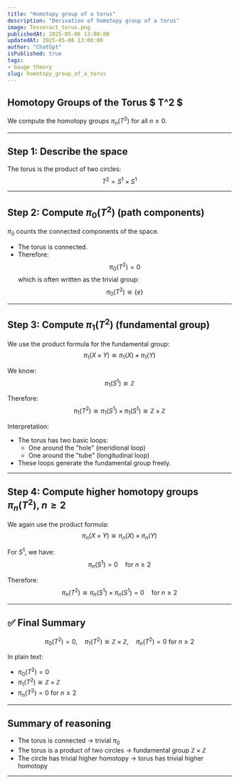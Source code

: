 ```yaml
---
title: "Homotopy group of a torus"
description: "Derivation of homotopy group of a torus"
image: Tesseract_torus.png
publishedAt: 2025-05-06 13:00:00
updatedAt: 2025-05-06 13:00:00
author: "ChatGpt"
isPublished: true
tags:
- Gauge theory
slug: homotopy_group_of_a_torus
---
```



## Homotopy Groups of the Torus $ T^2 $

We compute the homotopy groups $\pi_n(T^2)$ for all $n \geq 0$.

---

## Step 1: Describe the space

The torus is the product of two circles:
$$
T^2 = S^1 \times S^1
$$

---

## Step 2: Compute $\pi_0(T^2)$ (path components)

$\pi_0$ counts the connected components of the space.

- The torus is connected.
- Therefore:
$$
\pi_0(T^2) = 0
$$
which is often written as the trivial group:
$$
\pi_0(T^2) \cong \{e\}
$$

---

## Step 3: Compute $\pi_1(T^2)$ (fundamental group)

We use the product formula for the fundamental group:
$$
\pi_1(X \times Y) \cong \pi_1(X) \times \pi_1(Y)
$$

We know:
$$
\pi_1(S^1) \cong \mathbb{Z}
$$

Therefore:
$$
\pi_1(T^2) \cong \pi_1(S^1) \times \pi_1(S^1) \cong \mathbb{Z} \times \mathbb{Z}
$$

Interpretation:
- The torus has two basic loops:
    - One around the "hole" (meridional loop)
    - One around the "tube" (longitudinal loop)
- These loops generate the fundamental group freely.

---

## Step 4: Compute higher homotopy groups $\pi_n(T^2)$, $n \geq 2$

We again use the product formula:
$$
\pi_n(X \times Y) \cong \pi_n(X) \times \pi_n(Y)
$$

For $S^1$, we have:
$$
\pi_n(S^1) = 0 \quad \text{for } n \geq 2
$$

Therefore:
$$
\pi_n(T^2) \cong \pi_n(S^1) \times \pi_n(S^1) = 0 \quad \text{for } n \geq 2
$$

---

## ✅ Final Summary

$$
\pi_0(T^2) = 0, \quad \pi_1(T^2) \cong \mathbb{Z} \times \mathbb{Z}, \quad \pi_n(T^2) = 0 \text{ for } n \geq 2
$$

In plain text:
- $\pi_0(T^2) = 0$
- $\pi_1(T^2) \cong \mathbb{Z} \times \mathbb{Z}$
- $\pi_n(T^2) = 0$ for $n \geq 2$

---

## Summary of reasoning

- The torus is connected → trivial $\pi_0$
- The torus is a product of two circles → fundamental group $\mathbb{Z} \times \mathbb{Z}$
- The circle has trivial higher homotopy → torus has trivial higher homotopy

---

